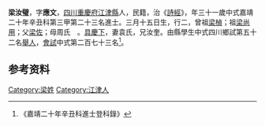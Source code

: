 {{明清人物信息框
| 姓名 = 梁汝璧
| 原名 =
| 圖片名稱= 
| 圖片大小 =
| 圖片說明 = 
| 最高職務 =
| 國家 = 大明 
| 爵位 =
| 籍貫 = [[四川|四川]][[重慶府|重慶府]][[江津縣|江津縣]]
| 族裔 = 
| 字號 = 
| 諡號 =
| 出生日期 = 三月十五日
| 出生地點 = 
| 逝世日期 = 卒年不詳 
| 逝世地點 =
| 墓葬 =
| 配偶 = 袁氏
| 親屬 = 曾祖[[梁楨|梁楨]]，祖[[梁尚用|梁尚用]]，父[[梁佐|梁佐]]，母周氏　
| 出身 =
* 嘉靖二十年辛丑科同進士出身
| 經歷 =
| 著作 = 
}}
'''梁汝璧'''{{BD|1511年||？年||}}，字'''應文'''，[[四川|四川]][[重慶府|重慶府]][[江津縣|江津縣]]人，民籍，治《[[詩經|詩經]]》，年三十一歲中式嘉靖二十年辛丑科第三甲第二十三名進士。三月十五日生，行二，曾祖[[梁楨|梁楨]]；祖[[梁尚用|梁尚用]]；父[[梁佐|梁佐]]；母周氏　。[[具慶下|具慶下]]，妻袁氏，兄汝奎。由縣學生中式四川鄉試第五十二名[[舉人|舉人]]，[[會試|會試]]中式第二百七十三名<ref>《嘉靖二十年辛丑科進士登科錄》</ref>。

== 参考资料 ==
{{reflist}}

{{嘉靖二十年辛丑科殿试金榜}}

{{Authority control}}
{{DEFAULTSORT:L}}
[[Category:梁姓|Category:梁姓]]
[[Category:江津人|Category:江津人]]


{{明朝人物小作品}}